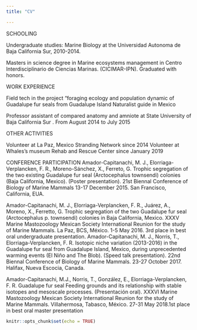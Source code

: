 ```yaml
---
title: "CV"

---
```

SCHOOLING

Undergraduate studies: Marine Biology at the Universidad Autonoma de Baja California Sur, 2010-2014.

Masters in science degree in Marine ecosystems management in Centro Interdisciplinario de Ciencias Marinas. (CICIMAR-IPN). Graduated with honors.
			
WORK EXPERIENCE

Field tech in the project “foraging ecology and population dynamic of Guadalupe fur seals from Guadalupe Island
Naturalist guide in Mexico

Professor assistant of  compared anatomy and amniote at State University of Baja California Sur . From August 2014 to July 2015

OTHER ACTIVITIES

Volunteer at La Paz, Mexico Stranding Network since 2014
Volunteer at Whales’s museum Rehab and Rescue Center since January 2019


CONFERENCE PARTICIPATION
Amador-Capitanachi, M. J., Elorriaga-Verplancken, F. R., Moreno-Sánchez, X., Ferreto, G. Trophic segregation of the two existing Guadalupe fur seal (Arctocephalus townsendi) colonies (Baja California, Mexico). (Poster presentation). 21st Biennal Conference of Biology of Marine Mammals 13-17 December 2015. San Francisco, California, EUA.

Amador-Capitanachi, M. J., Elorriaga-Verplancken, F. R., Juárez, A., Moreno, X., Ferretto, G. Trophic segregation of the two Guadalupe fur seal (Arctocephalus p. townsendi) colonies in Baja California, Mexico. XXXV Marine Mastozoology Mexican Society International Reunion for the study of Marine Mammals. La Paz, BCS, México. 1-5 May 2016. 3rd place in best oral undergraduate presentation.
Amador-Capitanachi, M. J., Norris, T., Elorriaga-Verplancken, F. R. Isotopic niche variation (2013-2016) in the Guadalupe fur seal from Guadalupe Island, Mexico, during unprecedented warming events (El Niño and The Blob). (Speed talk presentation). 22nd Biennal Conference of Biology of Marine Mammals. 23-27 October 2017. Halifax, Nueva Escocia, Canada.

Amador-Capitanachi, M.J., Norris, T., González, E., Elorriaga-Verplancken, F. R. Guadalupe fur seal Feeding grounds and its relationship with stable isotopes and mesoscale processes. (Presentación oral). XXXVI Marine Mastozoology Mexican Society International Reunion for the study of Marine Mammals. Villahermosa, Tabasco, México. 27-31 May 2018.1st place in best oral master presentation 





```r
knitr::opts_chunk$set(echo = TRUE)
```

